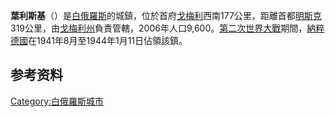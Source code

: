 '''葉利斯基'''（{{lang-be|'''Ельск'''}}）是[[白俄羅斯|白俄羅斯]]的城鎮，位於首府[[戈梅利|戈梅利]]西南177公里，距離首都[[明斯克|明斯克]]319公里，由[[戈梅利州|戈梅利州]]負責管轄，2006年人口9,600。[[第二次世界大戰|第二次世界大戰]]期間，[[納粹德國|納粹德國]]在1941年8月至1944年1月11日佔領該鎮。

== 参考资料 ==
{{reflist}}

{{coord|51|49|N|29|09|E|display=title|source:ruwiki}}

{{Belarus-geo-stub}}
{{Gomel Region}}

{{Authority control}}
[[Category:白俄羅斯城市|Category:白俄羅斯城市]]